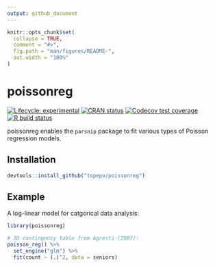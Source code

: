 ```yaml
---
output: github_document
---
```


<!-- README.md is generated from README.Rmd. Please edit that file -->

```r
knitr::opts_chunk$set(
  collapse = TRUE,
  comment = "#>",
  fig.path = "man/figures/README-",
  out.width = "100%"
)
```

# poissonreg

<!-- badges: start -->
[![Lifecycle: experimental](https://img.shields.io/badge/lifecycle-experimental-orange.svg)](https://www.tidyverse.org/lifecycle/#experimental)
[![CRAN status](https://www.r-pkg.org/badges/version/poissonreg)](https://CRAN.R-project.org/package=poissonreg)
[![Codecov test coverage](https://codecov.io/gh/tidymodels/poissonreg/branch/master/graph/badge.svg)](https://codecov.io/gh/tidymodels/poissonreg?branch=master)
[![R build status](https://github.com/tidymodels/poissonreg/workflows/R-CMD-check/badge.svg)](https://github.com/tidymodels/poissonreg/actions)
<!-- badges: end -->

poissonreg enables the `parsnip` package to fit various types of Poisson regression models. 

## Installation

``` r
devtools::install_github("topepo/poissonreg")
```

## Example

A log-linear model for catgorical data analysis: 

```r
library(poissonreg)

# 3D contingency table from Agresti (2007): 
poisson_reg() %>% 
  set_engine("glm") %>% 
  fit(count ~ (.)^2, data = seniors)
```

